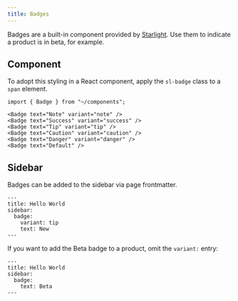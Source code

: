```yaml
---
title: Badges
---
```



Badges are a built-in component provided by [Starlight](https://starlight.astro.build/guides/components/#bades). Use them to indicate a product is in beta, for example.

## Component

To adopt this styling in a React component, apply the `sl-badge` class to a `span` element.

```mdx live
import { Badge } from "~/components";

<Badge text="Note" variant="note" />
<Badge text="Success" variant="success" />
<Badge text="Tip" variant="tip" />
<Badge text="Caution" variant="caution" />
<Badge text="Danger" variant="danger" />
<Badge text="Default" />
```

## Sidebar

Badges can be added to the sidebar via page frontmatter.

```mdx
---
title: Hello World
sidebar:
  badge:
    variant: tip
    text: New
---
```

If you want to add the Beta badge to a product, omit the `variant:` entry:

```mdx
---
title: Hello World
sidebar:
  badge:
    text: Beta
---
```
